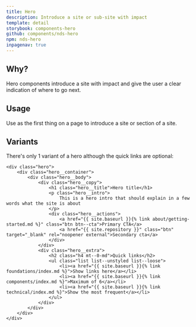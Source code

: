 ```yaml
---
title: Hero
description: Introduce a site or sub-site with impact
template: detail
storybook: components-hero
github: components/nds-hero
npm: nds-hero
inpagenav: true
---
```


## Why?

Hero components introduce a site with impact and give the user a clear indication of where to go next.

## Usage

Use as the first thing on a page to introduce a site or section of a site.

## Variants

There's only 1 variant of a hero although the quick links are optional:

```
<div class="hero">
    <div class="hero__container">
        <div class="hero__body">
            <div class="hero__copy">
                <h1 class="hero__title">Hero title</h1>
                <p class="hero__intro">
                    This is a hero intro that should explain in a few words what the site is about
                </p>
                <div class="hero__actions">
                    <a href="{{ site.baseurl }}{% link about/getting-started.md %}" class="btn btn--cta">Primary CTA</a>
                    <a href="{{ site.repository }}" class="btn" target="_blank" rel="noopener external">Secondary cta</a>
                </div>
            </div>
            <div class="hero__extra">
                <h2 class="h4 mt--0-md">Quick links</h2>
                <ul class="list list--unstyled list--loose">
                    <li><a href="{{ site.baseurl }}{% link foundations/index.md %}">Show links here</a></li>
                    <li><a href="{{ site.baseurl }}{% link components/index.md %}">Maximum of 6</a></li>
                    <li><a href="{{ site.baseurl }}{% link technical/index.md %}">Show the most frequent</a></li>
                </ul>
            </div>
        </div>
    </div>
</div>
```
